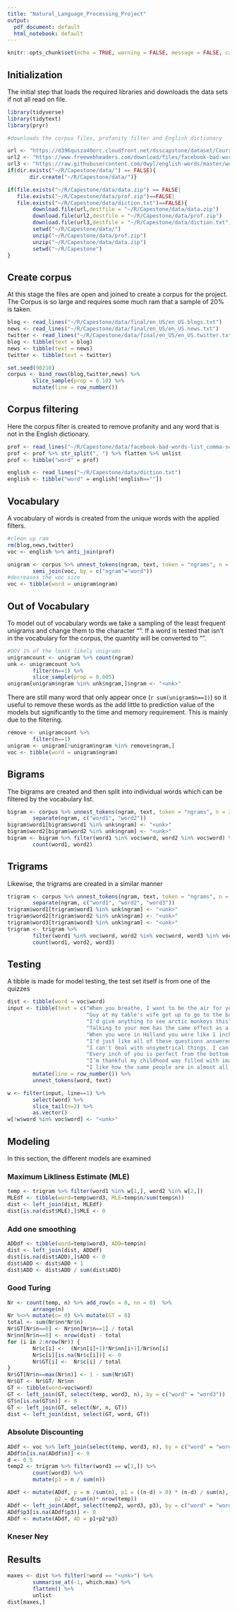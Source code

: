 ```yaml
---
title: "Natural_Language_Processing_Project"
output:
  pdf_document: default
  html_notebook: default
---
```

```r
knitr::opts_chunk$set(echo = TRUE, warning = FALSE, message = FALSE, cache = TRUE)
```

## Initialization

The initial step that loads the required libraries and downloads the data sets if
not all read on file. 
```r
library(tidyverse)
library(tidytext)
library(pryr)

#downloads the corpus files, profanity filter and English dictionary

url <- "https://d396qusza40orc.cloudfront.net/dsscapstone/dataset/Coursera-SwiftKey.zip"
url2 <- "https://www.freewebheaders.com/download/files/facebook-bad-words-list_comma-separated-text-file_2021_01_18.zip"
url3 <- "https://raw.githubusercontent.com/dwyl/english-words/master/words_alpha.txt"
if(dir.exists("~/R/Capestone/data/") == FALSE){
       dir.create("~/R/Capestone/data/")}

if(file.exists("~/R/Capestone/data/data.zip") == FALSE|
   file.exists("~/R/Capestone/data/prof.zip")==FALSE|
   file.exists("~/R/Capestone/data/diction.txt")==FALSE){
        download.file(url,destfile = "~/R/Capestone/data/data.zip")
        download.file(url2,destfile = "~/R/Capestone/data/prof.zip")
        download.file(url3,destfile = "~/R/Capestone/data/diction.txt")
        setwd("~/R/Capestone/data/")
        unzip("~/R/Capestone/data/prof.zip")
        unzip("~/R/Capestone/data/data.zip")
        setwd("~/R/Capestone")
}
```

## Create corpus

At this stage the files are open and joined to create a corpus for the project. 
The Corpus is so large and requires some much ram that a sample of 20% is taken. 
```r

blog <- read_lines("~/R/Capestone/data/final/en_US/en_US.blogs.txt")
news <- read_lines("~/R/Capestone/data/final/en_US/en_US.news.txt")
twitter <- read_lines("~/R/Capestone/data/final/en_US/en_US.twitter.txt")
blog <- tibble(text = blog) 
news <- tibble(text = news)
twitter <- tibble(text = twitter)

set.seed(90210)
corpus <- bind_rows(blog,twitter,news) %>% 
        slice_sample(prop = 0.10) %>%
        mutate(line = row_number())
```

## Corpus filtering

Here the corpus filter is created to remove profanity and any word that is  not 
in the English dictionary. 
```r
prof <- read_lines("~/R/Capestone/data/facebook-bad-words-list_comma-separated-text-file_2021_01_18.txt")[15]
prof <- prof %>% str_split(", ") %>% flatten %>% unlist
prof <- tibble("word" = prof)

english <- read_lines("~/R/Capestone/data/diction.txt")
english <- tibble("word" = english[!english==""])
```

## Vocabulary 

A vocabulary of words is created from the unique words with the applied filters.
```r
#clean up ram
rm(blog,news,twitter)
voc <- english %>% anti_join(prof)

unigram <- corpus %>% unnest_tokens(ngram, text, token = "ngrams", n = 1) %>%
        semi_join(voc, by = c("ngram"="word")) 
#decreases the voc size
voc <- tibble(word = unigram$ngram)
```


## Out of Vocabulary 

To model out of vocabulary words we take a sampling of the least frequent unigrams
and change them to the character "<unk>". If a word is tested that isn't in the vocabulary
for the corpus, the quantity will be converted to "<unk>".
```r
#OOV 1% of the least likely unigrams
unigramcount <- unigram %>% count(ngram)
unk <- unigramcount %>%
        filter(n==1) %>%
        slice_sample(prop = 0.005) 
unigram[unigram$ngram %in% unk$ngram,]$ngram <- "<unk>"

```

There are still many word that only appear once (`r sum(unigram$n==1)`) so it
useful to remove these words as the add little to prediction value of the models
but significantly to the time and memory requirement. This is mainly due to the 
filtering. 

```r

remove <- unigramcount %>%
        filter(n==1)
unigram <- unigram[!unigram$ngram %in% remove$ngram,]
voc <- tibble(word = unigram$ngram)
```
## Bigrams

The bigrams are created and then split into individual words which can be filtered
by the vocabulary list. 
```r
bigram <- corpus %>% unnest_tokens(ngram, text, token = "ngrams", n = 2) %>%
        separate(ngram, c("word1", "word2"))
bigram$word1[bigram$word1 %in% unk$ngram] <- "<unk>"
bigram$word2[bigram$word2 %in% unk$ngram] <- "<unk>"
bigram <- bigram %>% filter(word1 %in% voc$word, word2 %in% voc$word) %>%
        count(word1, word2)
```

## Trigrams

Likewise, the trigrams are created in a similar manner
```r
trigram <- corpus %>% unnest_tokens(ngram, text, token = "ngrams", n = 3) %>%
        separate(ngram, c("word1", "word2", "word3"))
trigram$word1[trigram$word1 %in% unk$ngram] <- "<unk>"
trigram$word2[trigram$word2 %in% unk$ngram] <- "<unk>"
trigram$word3[trigram$word3 %in% unk$ngram] <- "<unk>"
trigram <- trigram %>% 
        filter(word1 %in% voc$word, word2 %in% voc$word, word3 %in% voc$word) %>%
        count(word1, word2, word3)
```

## Testing

A tibble is made for model testing, the test set itself is from one of the quizzes
```r
dist <- tibble(word = voc$word)
input <- tibble(text = c("When you breathe, I want to be the air for you. I'll be there for you, I'd live and I'd",
                         "Guy at my table's wife got up to go to the bathroom and I asked about dessert and he started telling me about his",
                         "I'd give anything to see arctic monkeys this",
                         "Talking to your mom has the same effect as a hug and helps reduce your",
                         "When you were in Holland you were like 1 inch away from me but you hadn't time to take a",
                         "I'd just like all of these questions answered, a presentation of evidence, and a jury to settle the",
                         "I can't deal with unsymetrical things. I can't even hold an uneven number of bags of groceries in each",
                         "Every inch of you is perfect from the bottom to the",
                         "I’m thankful my childhood was filled with imagination and bruises from playing",
                         "I like how the same people are in almost all of Adam Sandler's")) %>%
        mutate(line = row_number()) %>%
        unnest_tokens(word, text)

w <- filter(input, line==1) %>%
        select(word) %>%
        slice_tail(n=2) %>%
        as.vector()
w[!w$word %in% voc$word] <- "<unk>"
```

## Modeling
In this section, the different models are examined

### Maximum Likliness Estimate (MLE)
```r
temp <- trigram %>% filter(word1 %in% w[1,], word2 %in% w[2,])
MLEdf <- tibble(word=temp$word3, MLE=temp$n/sum(temp$n))
dist <- left_join(dist, MLEdf)
dist[is.na(dist$MLE),]$MLE <- 0
```

### Add one smoothing
```r
ADDdf <- tibble(word=temp$word3, ADD=temp$n)
dist <- left_join(dist, ADDdf)
dist[is.na(dist$ADD),]$ADD <- 0
dist$ADD <- dist$ADD + 1
dist$ADD <- dist$ADD / sum(dist$ADD)
```

### Good Turing
```r
Nr <- count(temp, n) %>% add_row(n = 0, nn = 0)  %>% 
        arrange(n)
Nr %<>% mutate(c= 0) %>% mutate(GT = 0)
total <- sum(Nr$nn*Nr$n)
Nr$GT[Nr$n==0] <- Nr$nn[Nr$n==1] / total
Nr$nn[Nr$n==0] <- nrow(dist) - total
for (i in 2:nrow(Nr)) {
        Nr$c[i] <-  (Nr$n[i]+1)*Nr$nn[i+1]/Nr$nn[i]
        Nr$c[i][is.na(Nr$c[i])] <- 0
        Nr$GT[i] <-  Nr$c[i] / total
}
Nr$GT[Nr$n==max(Nr$n)] <- 1 - sum(Nr$GT)
Nr$GT <- Nr$GT/ Nr$nn
GT <- tibble(word=voc$word)
GT <- left_join(GT, select(temp, word3, n), by = c("word" = "word3"))
GT$n[is.na(GT$n)] <- 0 
GT <- left_join(GT, select(Nr, n, GT))
dist <- left_join(dist, select(GT, word, GT))
```

### Absolute Discounting
```r
ADdf <- voc %>% left_join(select(temp, word3, n), by = c("word" = "word3")) 
ADdf$n[is.na(ADdf$n)] <- 0
d <- 0.5
temp2 <- trigram %>% filter(word1 == w[1,]) %>% 
        count(word3) %>% 
        mutate(p3 = n / sum(n))

ADdf <- mutate(ADdf, p = n /sum(n), p1 = ((n-d) > 0) * (n-d) / sum(n),
               p2 = d/sum(n)* nrow(temp))
ADdf <- left_join(ADdf, select(temp2, word3, p3), by = c("word" = "word3" ))
ADdf$p3[is.na(ADdf$p3)] <- 0
ADdf <- mutate(ADdf, AD = p1+p2*p3)
```

### Kneser Ney

## Results

```r

maxes <- dist %>% filter(!word == "<unk>") %>%
        summarise_at(-1, which.max) %>%
        flatten() %>%
        unlist
dist[maxes,]
```





